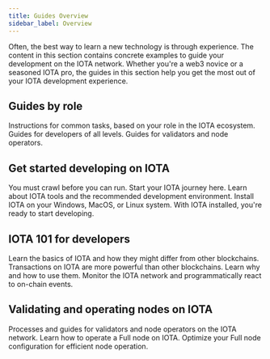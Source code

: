 ```yaml
---
title: Guides Overview
sidebar_label: Overview
---
```


Often, the best way to learn a new technology is through experience. The content in this section contains concrete examples to guide your development on the IOTA network. Whether you're a web3 novice or a seasoned IOTA pro, the guides in this section help you get the most out of your IOTA development experience.

## Guides by role

Instructions for common tasks, based on your role in the IOTA ecosystem.
<Cards>
<Card title="Developer guides" href="/developer">
Guides for developers of all levels.
</Card>
<Card title="Operator guides" href="/operator">
Guides for validators and node operators.
</Card>
</Cards>

## Get started developing on IOTA

You must crawl before you can run. Start your IOTA journey here.
<Cards>
<Card title="Environment setup" href="/developer/getting-started/iota-environment">
Learn about IOTA tools and the recommended development environment.
</Card>
<Card title="Install IOTA" href="/developer/getting-started/iota-install">
Install IOTA on your Windows, MacOS, or Linux system.
</Card>
<Card title="Your first app on IOTA" href="/developer/getting-started/create-a-package">
With IOTA installed, you're ready to start developing.
</Card>
</Cards>

## IOTA 101 for developers

Learn the basics of IOTA and how they might differ from other blockchains.
<Cards>
<Card title="Transactions on IOTA" href="/developer/iota-101/building-ptb">
Transactions on IOTA are more powerful than other blockchains. Learn why and how to use them.
</Card>
<Card title="Access time on chain" href="/developer/iota-101/access-time">
</Card>
<Card title="Using events" href="/developer/iota-101/using-events">
Monitor the IOTA network and programmatically react to on-chain events.
</Card>
</Cards>

## Validating and operating nodes on IOTA

Processes and guides for validators and node operators on the IOTA network.
<Cards>
<Card title="Validator configuration" href="/operator/validator-config">
</Card>
<Card title="Run a IOTA Full node" href="/operator/iota-full-node">
Learn how to operate a Full node on IOTA.
</Card>
<Card title="Full node data management" href="/operator/data-management">
Optimize your Full node configuration for efficient node operation.
</Card>
</Cards>
